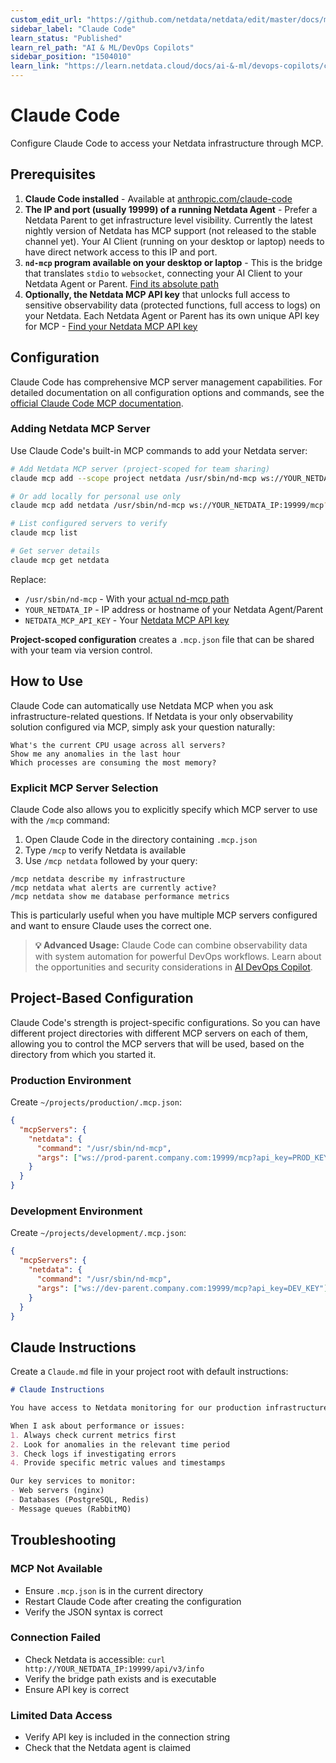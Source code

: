 ```yaml
---
custom_edit_url: "https://github.com/netdata/netdata/edit/master/docs/ml-ai/ai-devops-copilot/claude-code.md"
sidebar_label: "Claude Code"
learn_status: "Published"
learn_rel_path: "AI & ML/DevOps Copilots"
sidebar_position: "1504010"
learn_link: "https://learn.netdata.cloud/docs/ai-&-ml/devops-copilots/claude-code"
---
```


# Claude Code

Configure Claude Code to access your Netdata infrastructure through MCP.

## Prerequisites

1. **Claude Code installed** - Available at [anthropic.com/claude-code](https://www.anthropic.com/claude-code)
2. **The IP and port (usually 19999) of a running Netdata Agent** - Prefer a Netdata Parent to get infrastructure level visibility. Currently the latest nightly version of Netdata has MCP support (not released to the stable channel yet). Your AI Client (running on your desktop or laptop) needs to have direct network access to this IP and port.
3. **`nd-mcp` program available on your desktop or laptop** - This is the bridge that translates `stdio` to `websocket`, connecting your AI Client to your Netdata Agent or Parent. [Find its absolute path](/docs/ai-&-ml/model-context-protocol-mcp#finding-the-nd-mcp-bridge)
4. **Optionally, the Netdata MCP API key** that unlocks full access to sensitive observability data (protected functions, full access to logs) on your Netdata. Each Netdata Agent or Parent has its own unique API key for MCP - [Find your Netdata MCP API key](/docs/ai-&-ml/model-context-protocol-mcp#finding-your-api-key)

## Configuration

Claude Code has comprehensive MCP server management capabilities. For detailed documentation on all configuration options and commands, see the [official Claude Code MCP documentation](https://docs.anthropic.com/en/docs/claude-code/mcp).

### Adding Netdata MCP Server

Use Claude Code's built-in MCP commands to add your Netdata server:

```bash
# Add Netdata MCP server (project-scoped for team sharing)
claude mcp add --scope project netdata /usr/sbin/nd-mcp ws://YOUR_NETDATA_IP:19999/mcp?api_key=NETDATA_MCP_API_KEY

# Or add locally for personal use only
claude mcp add netdata /usr/sbin/nd-mcp ws://YOUR_NETDATA_IP:19999/mcp?api_key=NETDATA_MCP_API_KEY

# List configured servers to verify
claude mcp list

# Get server details
claude mcp get netdata
```

Replace:

- `/usr/sbin/nd-mcp` - With your [actual nd-mcp path](/docs/ai-&-ml/model-context-protocol-mcp#finding-the-nd-mcp-bridge)
- `YOUR_NETDATA_IP` - IP address or hostname of your Netdata Agent/Parent
- `NETDATA_MCP_API_KEY` - Your [Netdata MCP API key](/docs/ai-&-ml/model-context-protocol-mcp#finding-your-api-key)

**Project-scoped configuration** creates a `.mcp.json` file that can be shared with your team via version control.

## How to Use

Claude Code can automatically use Netdata MCP when you ask infrastructure-related questions. If Netdata is your only observability solution configured via MCP, simply ask your question naturally:

```
What's the current CPU usage across all servers?
Show me any anomalies in the last hour
Which processes are consuming the most memory?
```

### Explicit MCP Server Selection

Claude Code also allows you to explicitly specify which MCP server to use with the `/mcp` command:

1. Open Claude Code in the directory containing `.mcp.json`
2. Type `/mcp` to verify Netdata is available
3. Use `/mcp netdata` followed by your query:

```
/mcp netdata describe my infrastructure
/mcp netdata what alerts are currently active?
/mcp netdata show me database performance metrics
```

This is particularly useful when you have multiple MCP servers configured and want to ensure Claude uses the correct one.

> **💡 Advanced Usage:** Claude Code can combine observability data with system automation for powerful DevOps workflows. Learn about the opportunities and security considerations in [AI DevOps Copilot](/docs/ai-&-ml/devops-copilots).

## Project-Based Configuration

Claude Code's strength is project-specific configurations. So you can have different project directories with different MCP servers on each of them, allowing you to control the MCP servers that will be used, based on the directory from which you started it.

### Production Environment

Create `~/projects/production/.mcp.json`:

```json
{
  "mcpServers": {
    "netdata": {
      "command": "/usr/sbin/nd-mcp",
      "args": ["ws://prod-parent.company.com:19999/mcp?api_key=PROD_KEY"]
    }
  }
}
```

### Development Environment

Create `~/projects/development/.mcp.json`:

```json
{
  "mcpServers": {
    "netdata": {
      "command": "/usr/sbin/nd-mcp",
      "args": ["ws://dev-parent.company.com:19999/mcp?api_key=DEV_KEY"]
    }
  }
}
```

## Claude Instructions

Create a `Claude.md` file in your project root with default instructions:

```markdown
# Claude Instructions

You have access to Netdata monitoring for our production infrastructure.

When I ask about performance or issues:
1. Always check current metrics first
2. Look for anomalies in the relevant time period
3. Check logs if investigating errors
4. Provide specific metric values and timestamps

Our key services to monitor:
- Web servers (nginx)
- Databases (PostgreSQL, Redis)
- Message queues (RabbitMQ)
```

## Troubleshooting

### MCP Not Available

- Ensure `.mcp.json` is in the current directory
- Restart Claude Code after creating the configuration
- Verify the JSON syntax is correct

### Connection Failed

- Check Netdata is accessible: `curl http://YOUR_NETDATA_IP:19999/api/v3/info`
- Verify the bridge path exists and is executable
- Ensure API key is correct

### Limited Data Access

- Verify API key is included in the connection string
- Check that the Netdata agent is claimed
